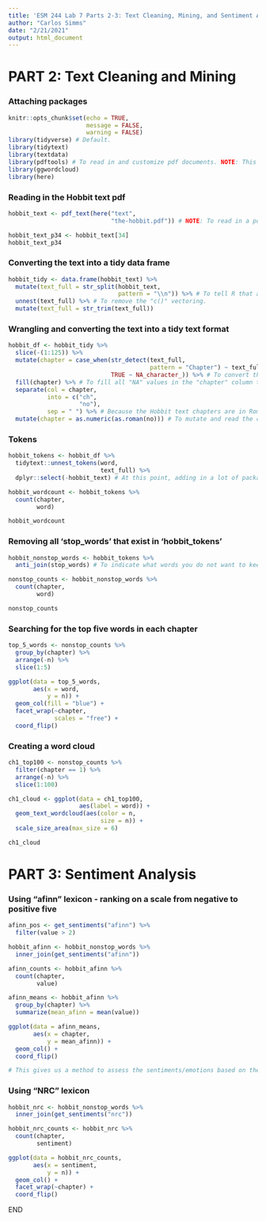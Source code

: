 ```yaml
---
title: 'ESM 244 Lab 7 Parts 2-3: Text Cleaning, Mining, and Sentiment Analysis'
author: "Carlos Simms"
date: "2/21/2021"
output: html_document
---
```


# PART 2: Text Cleaning and Mining

### Attaching packages

```r
knitr::opts_chunk$set(echo = TRUE, 
                      message = FALSE, 
                      warning = FALSE)
library(tidyverse) # Default.
library(tidytext)
library(textdata)
library(pdftools) # To read in and customize pdf documents. NOTE: This package does not work on R Bren Server V3.6...
library(ggwordcloud)
library(here)
```

### Reading in the Hobbit text pdf

```r
hobbit_text <- pdf_text(here("text", 
                             "the-hobbit.pdf")) # NOTE: To read in a pdf text document in R Cloud V4.0.3, you must first place it in a different folder within the .Rproj file.

hobbit_text_p34 <- hobbit_text[34]
hobbit_text_p34
```

### Converting the text into a tidy data frame

```r
hobbit_tidy <- data.frame(hobbit_text) %>% 
  mutate(text_full = str_split(hobbit_text, 
                               pattern = "\\n")) %>% # To tell R that anything with a "\n" (denoting new lines and/or indentations) that it should read them as so without "\n".
  unnest(text_full) %>% # To remove the "c()" vectoring.
  mutate(text_full = str_trim(text_full)) 
```

### Wrangling and converting the text into a tidy text format

```r
hobbit_df <- hobbit_tidy %>% 
  slice(-(1:125)) %>% 
  mutate(chapter = case_when(str_detect(text_full, 
                                        pattern = "Chapter") ~ text_full, 
                             TRUE ~ NA_character_)) %>% # To convert the "NA" values to a character class instead of a logical class.
  fill(chapter) %>% # To fill all "NA" values in the "chapter" column to the appropriate chapter value.
  separate(col = chapter, 
           into = c("ch", 
                    "no"), 
           sep = " ") %>% # Because the Hobbit text chapters are in Roman numerals, they must be separated to be read independently.
  mutate(chapter = as.numeric(as.roman(no))) # To mutate and read the character Roman numerals as numeric Roman numerals.
```

### Tokens

```r
hobbit_tokens <- hobbit_df %>% 
  tidytext::unnest_tokens(word, 
                          text_full) %>% 
  dplyr::select(-hobbit_text) # At this point, adding in a lot of packages may conflict with 'dplyr' - this may only be an issue in the R Bren Server V3.6...

hobbit_wordcount <- hobbit_tokens %>% 
  count(chapter, 
        word)

hobbit_wordcount
```

### Removing all 'stop_words' that exist in 'hobbit_tokens'

```r
hobbit_nonstop_words <- hobbit_tokens %>% 
  anti_join(stop_words) # To indicate what words you do not want to keep in the text data frame.

nonstop_counts <- hobbit_nonstop_words %>% 
  count(chapter, 
        word)

nonstop_counts
```

### Searching for the top five words in each chapter

```r
top_5_words <- nonstop_counts %>% 
  group_by(chapter) %>% 
  arrange(-n) %>% 
  slice(1:5)

ggplot(data = top_5_words, 
       aes(x = word, 
           y = n)) + 
  geom_col(fill = "blue") + 
  facet_wrap(~chapter, 
             scales = "free") + 
  coord_flip()
```

### Creating a word cloud

```r
ch1_top100 <- nonstop_counts %>% 
  filter(chapter == 1) %>% 
  arrange(-n) %>% 
  slice(1:100)

ch1_cloud <- ggplot(data = ch1_top100, 
                    aes(label = word)) + 
  geom_text_wordcloud(aes(color = n, 
                          size = n)) + 
  scale_size_area(max_size = 6)

ch1_cloud
```

# PART 3: Sentiment Analysis

### Using "afinn" lexicon - ranking on a scale from negative to positive five

```r
afinn_pos <- get_sentiments("afinn") %>% 
  filter(value > 2)

hobbit_afinn <- hobbit_nonstop_words %>% 
  inner_join(get_sentiments("afinn"))

afinn_counts <- hobbit_afinn %>% 
  count(chapter, 
        value)

afinn_means <- hobbit_afinn %>% 
  group_by(chapter) %>% 
  summarize(mean_afinn = mean(value))

ggplot(data = afinn_means, 
       aes(x = chapter, 
           y = mean_afinn)) + 
  geom_col() + 
  coord_flip()

# This gives us a method to assess the sentiments/emotions based on the positivity and negativtiy of the Hobbit text.
```

### Using "NRC" lexicon

```r
hobbit_nrc <- hobbit_nonstop_words %>% 
  inner_join(get_sentiments("nrc"))

hobbit_nrc_counts <- hobbit_nrc %>% 
  count(chapter, 
        sentiment)

ggplot(data = hobbit_nrc_counts, 
       aes(x = sentiment, 
           y = n)) + 
  geom_col() + 
  facet_wrap(~chapter) + 
  coord_flip()
```

END